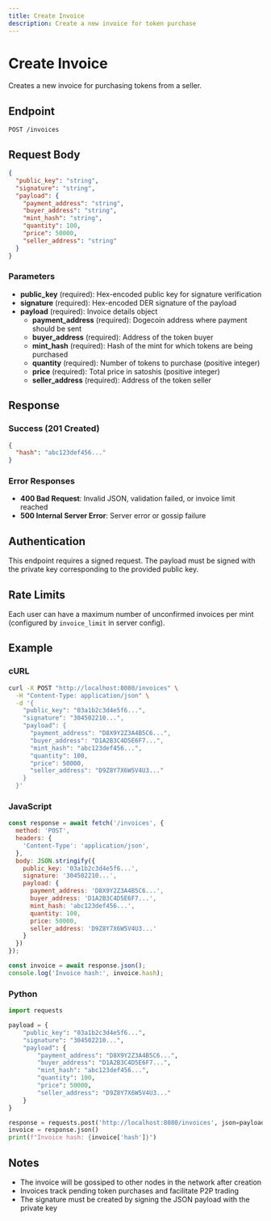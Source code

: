 ```yaml
---
title: Create Invoice
description: Create a new invoice for token purchase
---
```


# Create Invoice

Creates a new invoice for purchasing tokens from a seller.

## Endpoint

```
POST /invoices
```

## Request Body

```json
{
  "public_key": "string",
  "signature": "string", 
  "payload": {
    "payment_address": "string",
    "buyer_address": "string",
    "mint_hash": "string",
    "quantity": 100,
    "price": 50000,
    "seller_address": "string"
  }
}
```

### Parameters

- **public_key** (required): Hex-encoded public key for signature verification
- **signature** (required): Hex-encoded DER signature of the payload
- **payload** (required): Invoice details object
  - **payment_address** (required): Dogecoin address where payment should be sent
  - **buyer_address** (required): Address of the token buyer
  - **mint_hash** (required): Hash of the mint for which tokens are being purchased
  - **quantity** (required): Number of tokens to purchase (positive integer)
  - **price** (required): Total price in satoshis (positive integer)
  - **seller_address** (required): Address of the token seller

## Response

### Success (201 Created)

```json
{
  "hash": "abc123def456..."
}
```

### Error Responses

- **400 Bad Request**: Invalid JSON, validation failed, or invoice limit reached
- **500 Internal Server Error**: Server error or gossip failure

## Authentication

This endpoint requires a signed request. The payload must be signed with the private key corresponding to the provided public key.

## Rate Limits

Each user can have a maximum number of unconfirmed invoices per mint (configured by `invoice_limit` in server config).

## Example

### cURL

```bash
curl -X POST "http://localhost:8080/invoices" \
  -H "Content-Type: application/json" \
  -d '{
    "public_key": "03a1b2c3d4e5f6...",
    "signature": "304502210...",
    "payload": {
      "payment_address": "D8X9Y2Z3A4B5C6...",
      "buyer_address": "D1A2B3C4D5E6F7...",
      "mint_hash": "abc123def456...",
      "quantity": 100,
      "price": 50000,
      "seller_address": "D9Z8Y7X6W5V4U3..."
    }
  }'
```

### JavaScript

```javascript
const response = await fetch('/invoices', {
  method: 'POST',
  headers: {
    'Content-Type': 'application/json',
  },
  body: JSON.stringify({
    public_key: '03a1b2c3d4e5f6...',
    signature: '304502210...',
    payload: {
      payment_address: 'D8X9Y2Z3A4B5C6...',
      buyer_address: 'D1A2B3C4D5E6F7...',
      mint_hash: 'abc123def456...',
      quantity: 100,
      price: 50000,
      seller_address: 'D9Z8Y7X6W5V4U3...'
    }
  })
});

const invoice = await response.json();
console.log('Invoice hash:', invoice.hash);
```

### Python

```python
import requests

payload = {
    "public_key": "03a1b2c3d4e5f6...",
    "signature": "304502210...",
    "payload": {
        "payment_address": "D8X9Y2Z3A4B5C6...",
        "buyer_address": "D1A2B3C4D5E6F7...", 
        "mint_hash": "abc123def456...",
        "quantity": 100,
        "price": 50000,
        "seller_address": "D9Z8Y7X6W5V4U3..."
    }
}

response = requests.post('http://localhost:8080/invoices', json=payload)
invoice = response.json()
print(f"Invoice hash: {invoice['hash']}")
```

## Notes

- The invoice will be gossiped to other nodes in the network after creation
- Invoices track pending token purchases and facilitate P2P trading
- The signature must be created by signing the JSON payload with the private key
